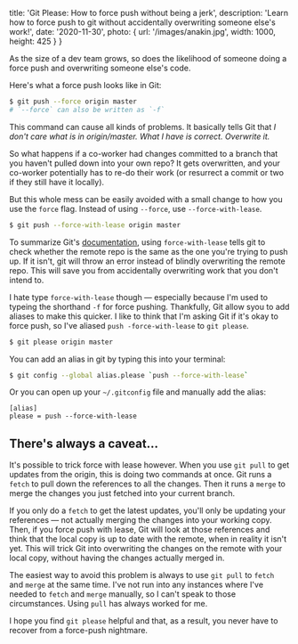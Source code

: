 
  title: 'Git Please: How to force push without being a jerk',
  description: 'Learn how to force push to git without accidentally overwriting someone else\'s work!',
  date: '2020-11-30',
  photo: {
    url: '/images/anakin.jpg',
    width: 1000,
    height: 425
  }
}


As the size of a dev team grows, so does the likelihood of someone doing a force push and overwriting someone else's code.

Here's what a force push looks like in Git:

```bash
$ git push --force origin master
# `--force` can also be written as `-f`
```

This command can cause all kinds of problems. It basically tells Git that _I don't care what is in origin/master. What I have is correct. Overwrite it._

So what happens if a co-worker had changes committed to a branch that you haven't pulled down into your own repo? 
It gets overwritten, and your co-worker potentially has to re-do their work (or resurrect a commit or two if they 
still have it locally).

But this whole mess can be easily avoided with a small change to how you use the `force` flag. Instead of using `--force`, use `--force-with-lease`.

```bash
$ git push --force-with-lease origin master
```

To summarize Git's [documentation](https://git-scm.com/docs/git-push#git-push---force-with-leaseltrefnamegt), using 
`force-with-lease` tells git to check whether the remote repo is the same as the one you're trying to push up. If it 
isn't, git will throw an error instead of blindly overwriting the remote repo. This will save you from accidentally 
overwriting work that you don't intend to.

I hate type `force-with-lease` though &mdash; especially because I'm used to typeing 
the shorthand `-f` for force pushing. Thankfully, Git allow syou to add aliases to 
make this quicker. I like to think that I'm asking Git if it's okay to force push, 
so I've aliased `push -force-with-lease` to `git please`.

```bash
$ git please origin master
```

You can add an alias in git by typing this into your terminal:

```bash
$ git config --global alias.please `push --force-with-lease`
```

Or you can open up your `~/.gitconfig` file and manually add the alias:

```
[alias]
please = push --force-with-lease
```

## There's always a caveat...

It's possible to trick force with lease however. When you use `git pull` to get 
updates from the origin, this is doing two commands at once. Git runs a `fetch` 
to pull down the references to all the changes. Then it runs a `merge` to merge 
the changes you just fetched into your current branch.

If you only do a `fetch` to get the latest updates, you'll only be updating your 
references &mdash; not actually merging the changes into your working copy. Then, 
if you force push with lease, Git will look at those references and think that the 
local copy is up to date with the remote, when in reality it isn't yet. This will 
trick Git into overwriting the changes on the remote with your local copy, 
without having the changes actually merged in.

The easiest way to avoid this problem is always to use `git pull` to `fetch` and 
`merge` at the same time. I've not run into any instances where I've needed to 
`fetch` and `merge` manually, so I can't speak to those circumstances. Using `pull`
has always worked for me.

I hope you find `git please` helpful and that, as a result, you never have to 
recover from a force-push nightmare.